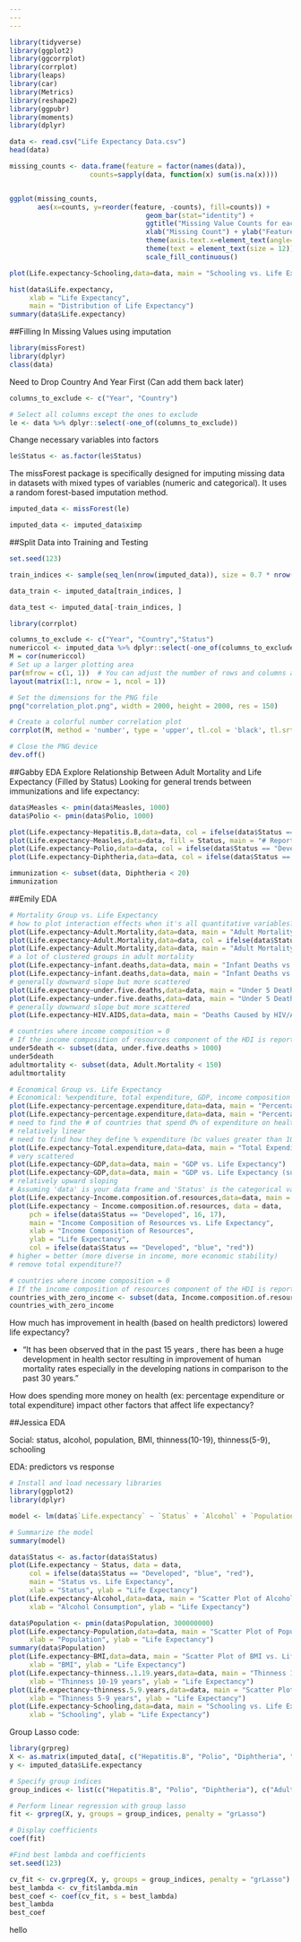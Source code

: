 ```yaml
---
---
---
```


```r
library(tidyverse)
library(ggplot2)
library(ggcorrplot)
library(corrplot)
library(leaps)
library(car)
library(Metrics)
library(reshape2)
library(ggpubr)
library(moments)
library(dplyr)
```

```r
data <- read.csv("Life Expectancy Data.csv")
head(data)
```

```r
missing_counts <- data.frame(feature = factor(names(data)),
                    counts=sapply(data, function(x) sum(is.na(x))))


ggplot(missing_counts,
       aes(x=counts, y=reorder(feature, -counts), fill=counts)) +
                                  geom_bar(stat="identity") +
                                  ggtitle("Missing Value Counts for each Feature") +
                                  xlab("Missing Count") + ylab("Feature") +
                                  theme(axis.text.x=element_text(angle=20, hjust=1))+
                                  theme(text = element_text(size = 12))+
                                  scale_fill_continuous()

```

```r
plot(Life.expectancy~Schooling,data=data, main = "Schooling vs. Life Expectancy")
```

```r
hist(data$Life.expectancy, 
     xlab = "Life Expectancy",
     main = "Distribution of Life Expectancy")
summary(data$Life.expectancy)

```

##Filling In Missing Values using imputation

```r
library(missForest)
library(dplyr)
class(data)
```

Need to Drop Country And Year First (Can add them back later)

```r
columns_to_exclude <- c("Year", "Country")

# Select all columns except the ones to exclude
le <- data %>% dplyr::select(-one_of(columns_to_exclude))
```

Change necessary variables into factors

```r
le$Status <- as.factor(le$Status)
```

The missForest package is specifically designed for imputing missing data in datasets with mixed types of variables (numeric and categorical). It uses a random forest-based imputation method.

```r
imputed_data <- missForest(le)

imputed_data <- imputed_data$ximp
```

##Split Data into Training and Testing

```r
set.seed(123) 

train_indices <- sample(seq_len(nrow(imputed_data)), size = 0.7 * nrow(imputed_data))

data_train <- imputed_data[train_indices, ]

data_test <- imputed_data[-train_indices, ]
```

```r
library(corrplot)
```

```r
columns_to_exclude <- c("Year", "Country","Status")
numericcol <- imputed_data %>% dplyr::select(-one_of(columns_to_exclude))
M = cor(numericcol)
# Set up a larger plotting area
par(mfrow = c(1, 1))  # You can adjust the number of rows and columns as needed
layout(matrix(1:1, nrow = 1, ncol = 1))

# Set the dimensions for the PNG file
png("correlation_plot.png", width = 2000, height = 2000, res = 150)

# Create a colorful number correlation plot
corrplot(M, method = 'number', type = 'upper', tl.col = 'black', tl.srt = 45, mar = c(0, 0, 2, 0))

# Close the PNG device
dev.off()
```

##Gabby EDA Explore Relationship Between Adult Mortality and Life Expectancy (Filled by Status) Looking for general trends between immunizations and life expectancy:

```r
data$Measles <- pmin(data$Measles, 1000)
data$Polio <- pmin(data$Polio, 1000)

plot(Life.expectancy~Hepatitis.B,data=data, col = ifelse(data$Status == "Developed", "blue", "red"), main = "Hepatitis B Immunization Among 1-Year-Olds (%) vs. Life Expectancy")
plot(Life.expectancy~Measles,data=data, fill = Status, main = "# Reported Measles cases (per 1000) vs. Life Expectancy")
plot(Life.expectancy~Polio,data=data, col = ifelse(data$Status == "Developed", "blue", "red"), main = "# Reported Polio cases (per 1000) vs. Life Expectancy")
plot(Life.expectancy~Diphtheria,data=data, col = ifelse(data$Status == "Developed", "blue", "red"), main = "DTP3 Immunization Among 1-Year-Olds (%) vs. Life Expectancy")
```

```r
immunization <- subset(data, Diphtheria < 20)
immunization
```

##Emily EDA

```r
# Mortality Group vs. Life Expectancy
# how to plot interaction effects when it's all quantitative variables?
plot(Life.expectancy~Adult.Mortality,data=data, main = "Adult Mortality vs. Life Expectancy")
plot(Life.expectancy~Adult.Mortality,data=data, col = ifelse(data$Status == "Developed", "blue", "red"), main = "Adult Mortality vs. Life Expectancy")
plot(Life.expectancy~Adult.Mortality,data=data, main = "Adult Mortality vs. Life Expectancy (subset)", xlim = c(0, 150))
# a lot of clustered groups in adult mortality 
plot(Life.expectancy~infant.deaths,data=data, main = "Infant Deaths vs. Life Expectancy")
plot(Life.expectancy~infant.deaths,data=data, main = "Infant Deaths vs. Life Expectancy (subset)", xlim = c(0,100))
# generally downward slope but more scattered
plot(Life.expectancy~under.five.deaths,data=data, main = "Under 5 Deaths vs. Life Expectancy")
plot(Life.expectancy~under.five.deaths,data=data, main = "Under 5 Deaths vs. Life Expectancy (subset)", xlim = c(0,1000))
# generally downward slope but more scattered
plot(Life.expectancy~HIV.AIDS,data=data, main = "Deaths Caused by HIV/AIDS vs. Life Expectancy")

```

```r
# countries where income composition = 0 
# If the income composition of resources component of the HDI is reported as 0 for a country, it suggests that the country's income is not derived from the specific factors or resources considered in that component of the HDI
under5death <- subset(data, under.five.deaths > 1000)
under5death
adultmortality <- subset(data, Adult.Mortality < 150)
adultmortality
```

```r
# Economical Group vs. Life Expectancy 
# Economical: %expenditure, total expenditure, GDP, income composition
plot(Life.expectancy~percentage.expenditure,data=data, main = "Percentage Expenditure vs. Life Expectancy")
plot(Life.expectancy~percentage.expenditure,data=data, main = "Percentage Expenditure vs. Life Expectancy (subset)", xlim = c(0,1000))
# need to find the # of countries that spend 0% of expenditure on health
# relatively linear 
# need to find how they define % expenditure (bc values greater than 100)
plot(Life.expectancy~Total.expenditure,data=data, main = "Total Expenditure vs. Life Expectancy")
# very scattered
plot(Life.expectancy~GDP,data=data, main = "GDP vs. Life Expectancy")
plot(Life.expectancy~GDP,data=data, main = "GDP vs. Life Expectancy (subset)", xlim = c(0,20000))
# relatively upward sloping 
# Assuming 'data' is your data frame and 'Status' is the categorical variable for coloring
plot(Life.expectancy~Income.composition.of.resources,data=data, main = "Income Composition of Resources vs. Life Expectancy")
plot(Life.expectancy ~ Income.composition.of.resources, data = data,
     pch = ifelse(data$Status == "Developed", 16, 17),
     main = "Income Composition of Resources vs. Life Expectancy",
     xlab = "Income Composition of Resources",
     ylab = "Life Expectancy",
     col = ifelse(data$Status == "Developed", "blue", "red"))
# higher = better (more diverse in income, more economic stability)
# remove total expenditure??
```

```r
# countries where income composition = 0 
# If the income composition of resources component of the HDI is reported as 0 for a country, it suggests that the country's income is not derived from the specific factors or resources considered in that component of the HDI
countries_with_zero_income <- subset(data, Income.composition.of.resources == 0)
countries_with_zero_income
```

How much has improvement in health (based on health predictors) lowered life expectancy?

-   "It has been observed that in the past 15 years , there has been a huge development in health sector resulting in improvement of human mortality rates especially in the developing nations in comparison to the past 30 years."

How does spending more money on health (ex: percentage expenditure or total expenditure) impact other factors that affect life expectancy?

##Jessica EDA

Social: status, alcohol, population, BMI, thinness(10-19), thinness(5-9), schooling

EDA: predictors vs response

```r
# Install and load necessary libraries
library(ggplot2)
library(dplyr)

model <- lm(data$`Life.expectancy` ~ `Status` + `Alcohol` + `Population` + `BMI` + thinness..1.19.years + thinness.5.9.years + `Schooling`, data = data)

# Summarize the model
summary(model)
```

```r
data$Status <- as.factor(data$Status)
plot(Life.expectancy ~ Status, data = data, 
     col = ifelse(data$Status == "Developed", "blue", "red"),
     main = "Status vs. Life Expectancy",
     xlab = "Status", ylab = "Life Expectancy")
plot(Life.expectancy~Alcohol,data=data, main = "Scatter Plot of Alcohol Consumption vs. Life Expectancy",
     xlab = "Alcohol Consumption", ylab = "Life Expectancy")

data$Population <- pmin(data$Population, 300000000)
plot(Life.expectancy~Population,data=data, main = "Scatter Plot of Population vs. Life Expectancy",
     xlab = "Population", ylab = "Life Expectancy")
summary(data$Population)
plot(Life.expectancy~BMI,data=data, main = "Scatter Plot of BMI vs. Life Expectancy",
     xlab = "BMI", ylab = "Life Expectancy")
plot(Life.expectancy~thinness..1.19.years,data=data, main = "Thinness 10-19 years vs. Life Expectancy",
     xlab = "Thinness 10-19 years", ylab = "Life Expectancy")
plot(Life.expectancy~thinness.5.9.years,data=data, main = "Scatter Plot of Thinness 5-9 years vs. Life Expectancy",
     xlab = "Thinness 5-9 years", ylab = "Life Expectancy")
plot(Life.expectancy~Schooling,data=data, main = "Schooling vs. Life Expectancy",
     xlab = "Schooling", ylab = "Life Expectancy")
```

Group Lasso code:

```r
library(grpreg)
X <- as.matrix(imputed_data[, c("Hepatitis.B", "Polio", "Diphtheria", "Adult.Mortality", "under.five.deaths", "HIV.AIDS", "percentage.expenditure", "GDP", "Income.composition.of.resources", "Alcohol", "Population", "BMI")])
y <- imputed_data$Life.expectancy

# Specify group indices
group_indices <- list(c("Hepatitis.B", "Polio", "Diphtheria"), c("Adult.Mortality", "under.five.deaths", "HIV.AIDS"), c("GDP", "Income.composition.of.resources"), c("Alcohol", "Population", "BMI"))

# Perform linear regression with group lasso
fit <- grpreg(X, y, groups = group_indices, penalty = "grLasso")

# Display coefficients
coef(fit)

#Find best lambda and coefficients
set.seed(123)

cv_fit <- cv.grpreg(X, y, groups = group_indices, penalty = "grLasso")
best_lambda <- cv_fit$lambda.min
best_coef <- coef(cv_fit, s = best_lambda)
best_lambda
best_coef
```

hello